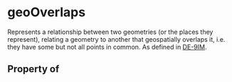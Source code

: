 # geoOverlaps

Represents a relationship between two geometries (or the places they represent), relating a geometry to another that geospatially overlaps it, i.e. they have some but not all points in common. As defined in <a href="https://en.wikipedia.org/wiki/DE-9IM">DE-9IM</a>.

## Property of



